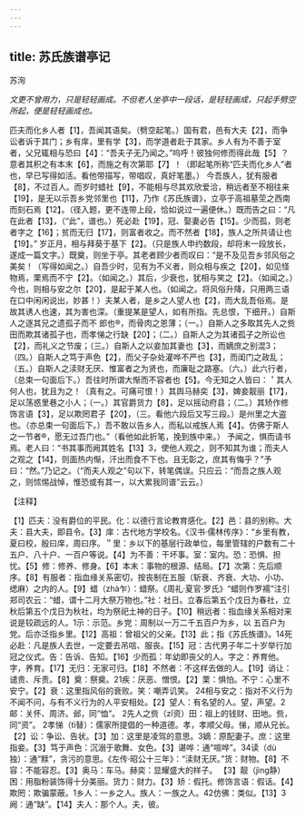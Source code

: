 ```yaml
---
---
---
```

title: 苏氏族谱亭记
---



苏洵

*文更不曾用力，只是轻轻画成。不但老人坐亭中一段话，是轻轻画成，只起手劈空所起，便是轻轻画成也。*

匹夫而化乡人者【1】，吾闻其语矣。（劈空起笔。）国有君，邑有大夫【2】，而争讼者诉于其门；乡有庠，里有学【3】，而学道者赴于其家。乡人有为不善于室者，父兄辄相与恐曰【4】：“吾夫子无乃闻之。”呜呼！彼独何修而得此哉【5】？意者其积之有本末【6】，而施之有次第耶【7】！（即起笔所称“匹夫而化乡人”者也，早已写得如活。看他带描写，带唱叹，真好笔墨。）
今吾族人，犹有服者【8】，不过百人。而岁时蜡社【9】，不能相与尽其欢欣爱洽，稍远者至不相往来【19】，是无以示吾乡党邻里也【11】，乃作《苏氏族谱》，立亭于高祖墓茔之西南而刻石焉【12】。（径入题，更不连带上段，恰如说过一遍便休。）既而告之曰：“凡在此者【13】，（“此”，谱也。）死必赴【19】，冠、娶妻必告【15】。少而孤，则老者字之【16】；贫而无归【17】，则富者收之。而不然者【18】，族人之所共请让也【19】。”
岁正月，相与拜葵于基下【2】。（只是族人申约数段，却将末一段放长，遂成一篇文字。）既奠，则坐于亭。其老者顾少者而叹曰：“是不及见吾乡邻风俗之美矣！（写得如闻之。）自吾少时，见有为不义者，则众相与疾之【20】，如见怪物焉，栗焉而不宁【2】。（如闻之。）其后，少衰也，犹相与笑之【2】。（如闻之。）今也，则相与安之尔【20】，是起于某人也。（如闻之。将风俗升降，只用两三语在口中闲闲说出，妙甚！）夫某人者，是乡之人望人也【2】，而大乱吾俗焉。是故其诱人也速，其为害也深。（重提某是望人，如有所指。先总恨，下细开。）自斯人之逐其兄之遗孤子而不
郎也®，而骨肉之恩薄；（一。）自斯人之多取其先人之赀田而欺其诸孤子也，而孝悌之行缺【20】；（二。）自斯人之为其诸孤子之所讼也【2】，而礼义之节废；（三。）自斯人之以妾加其妻也【3】，而嫡庶之别混3；（四。）自斯人之笃于声色【2】，而父子杂处灌哗不严也【3】，而闺门之政乱；（五。）自斯人之渎财无厌、惟富者之为贤也，而廉耻之路塞。（六。）此六行者，（总束一句面后下。）吾往时所谓大惭而不容者也【5】。今无知之人皆曰：＇其人何人也，犹且为之！（真有之。可痛可恨！）其舆马赫奕【3】，婢妾靓丽【17】，足以荡惑里巷之小人；（一。）其官爵货力【8】，足以摇动府县；（二。）其矫作修饰言语【3】，足以欺罔君子【20】，（三。看他六段后又写三段。）是州里之大盗也。（亦总束一句面后下。）吾不敢以告乡人，而私以戒族人焉【4】。仿佛于斯人之一节者®，愿无过吾门也。”（看他如此折笔，挽到族中来。）
予闻之，惧而请书焉。老人曰：“书其事而阙其姓名【13】3，使他人观之，则不知其为谁；而夫人之观之【14】，则面热内惭，汗出而食不下也。且无彰之，庶其有悔乎？”予曰：“然。”乃记之。（“而夫人观之”句以下，转笔偶误。只应云：“而吾之族人观之，则怵惕战悼，惟恐或有其一，以大累我同谱”云云。）

【注释】

【1】匹夫：没有爵位的平民。化：以德行言论教育感化。【2】邑：县的别称。大夫：县大夫，即县令。【3】庠：古代地方学校名。《汉书·儒林传序》：“乡里有教，夏曰校，殷曰庠，周曰序。＂里：乡以下的基层行政单位，每里管辖的户数有二十五户、八十户、一百户等说。【4】为不善：干坏事。室：室内。恐：恐惧、担忧。【5】修：修养、修身。【6】本末：事物的根源、结局。【7】次第：先后顺序。【8】有服者：指血缘关系密切，按丧制在五服（斩衰、齐衰、大功、小功、缌麻）之内的人。【9】蜡（zhà乍）：蜡祭。《周礼·夏官·罗氏》“蜡则作罗襦”注引郑司农云：“蜡，谓十二月大祭万物也。”社：社日。立春后第五个戊日为春社，立秋后第五个戊日为秋社，均为祭祀土神的日子。【10】稍远者：指血缘关系相对来说是较疏远的人。1示：示范。乡党：周制以一万二千五百户为乡，以
五百户为党。后亦泛指乡里。【12】高祖：曾祖父的父亲。【13】此；指《苏氏族谱》。14死必赴：凡是族人去世，一定要去吊唁、服丧。【15】冠：古代男子年二十岁举行加冠之仪式。告：告诉、告知。【16】少而孤：年幼即丧父的人。字之：养育他。字，养育。【17】无归：无家可归。【18】不然者：不这样去做的人。【19】诮让：谴贵、斥责。【8】奠：祭奠。21疾：厌恶、憎恨。【2】栗：惧怕。不宁：心里不安宁。【2】衰：这里指风俗的衰败。笑：嘲弄讥笑。
24相与安之：指对不义行为不闻不问，与有不义行为的人平安相处。【2】望人：有名望的人。望，声望。2邮：关怀、周济。邺，同“恤”。
2先人之赀（zǐ资）田：祖上的钱财、田地。赀，同“资”。
2孝悌（tì替）：儒家所提倡的一种道德。孝，孝顺父母。悌，顺从兄长。【2】讼：争讼、告状。【3】加：这里是凌驾的意思。3嫡：原配妻子。庶：这里指妾。【3】笃于声色：沉溺于歌舞、女色。【3】谌哗：通“喧哗”。34读（dù独）：通“黩”，贪污的意思。《左传·昭公十三年》：“渎财无厌。”货：财物。【8】不容：不能容忍。【3】奥马：车马。赫奕：显耀盛大的样子。
【3】靓（jìng静）困：用脂粉装饰得十分美丽。货力：财力。【3】矫：假托。修饰言语：假话。【4】欺罔：欺骗蒙蔽。1乡人：一乡之人。族人：一族之人。42仿佛：类似。【13】3阙：通“缺”。【14】夫人：那个人。夫，彼。